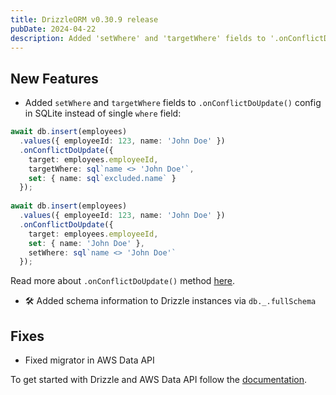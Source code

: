 ```yaml
---
title: DrizzleORM v0.30.9 release
pubDate: 2024-04-22
description: Added 'setWhere' and 'targetWhere' fields to '.onConflictDoUpdate()' config in SQLite, added schema information to Drizzle instances via 'db._.fullSchema' and fixed migrator in AWS Data API.
---
```


## New Features

- Added `setWhere` and `targetWhere` fields to `.onConflictDoUpdate()` config in SQLite instead of single `where` field:

```ts copy
await db.insert(employees)
  .values({ employeeId: 123, name: 'John Doe' })
  .onConflictDoUpdate({
    target: employees.employeeId,
    targetWhere: sql`name <> 'John Doe'`,
    set: { name: sql`excluded.name` }
  });
  
await db.insert(employees)
  .values({ employeeId: 123, name: 'John Doe' })
  .onConflictDoUpdate({
    target: employees.employeeId,
    set: { name: 'John Doe' },
    setWhere: sql`name <> 'John Doe'`
  });
```

Read more about `.onConflictDoUpdate()` method [here](/docs/insert#on-conflict-do-update).

- 🛠️ Added schema information to Drizzle instances via `db._.fullSchema`

## Fixes

- Fixed migrator in AWS Data API

To get started with Drizzle and AWS Data API follow the [documentation](/docs/get-started-postgresql#aws-data-api).
